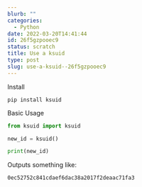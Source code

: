 ```yaml
---
blurb: ""
categories:
  - Python
date: 2022-03-20T14:41:44
id: 26f5gzpooec9
status: scratch
title: Use a ksuid
type: post
slug: use-a-ksuid--26f5gzpooec9
---
```


Install

```
pip install ksuid
```

Basic Usage

```python
from ksuid import ksuid

new_id = ksuid()

print(new_id)
```

Outputs something like:

```txt
0ec52752c841cdaef6dac38a2017f2deaac71fa3
```

